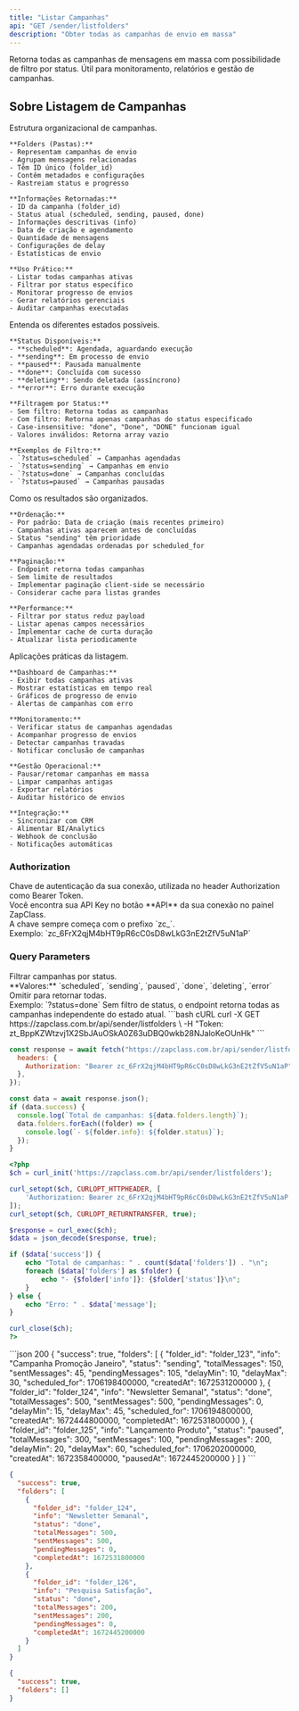 ```yaml
---
title: "Listar Campanhas"
api: "GET /sender/listfolders"
description: "Obter todas as campanhas de envio em massa"
---
```


Retorna todas as campanhas de mensagens em massa com possibilidade de filtro por status. Útil para monitoramento, relatórios e gestão de campanhas.

## Sobre Listagem de Campanhas

<AccordionGroup>
  <Accordion title="O que são Folders de Campanha" icon="folder">
    Estrutura organizacional de campanhas.

    **Folders (Pastas):**
    - Representam campanhas de envio
    - Agrupam mensagens relacionadas
    - Têm ID único (folder_id)
    - Contêm metadados e configurações
    - Rastreiam status e progresso

    **Informações Retornadas:**
    - ID da campanha (folder_id)
    - Status atual (scheduled, sending, paused, done)
    - Informações descritivas (info)
    - Data de criação e agendamento
    - Quantidade de mensagens
    - Configurações de delay
    - Estatísticas de envio

    **Uso Prático:**
    - Listar todas campanhas ativas
    - Filtrar por status específico
    - Monitorar progresso de envios
    - Gerar relatórios gerenciais
    - Auditar campanhas executadas

  </Accordion>

  <Accordion title="Status de Campanhas" icon="flag">
    Entenda os diferentes estados possíveis.

    **Status Disponíveis:**
    - **scheduled**: Agendada, aguardando execução
    - **sending**: Em processo de envio
    - **paused**: Pausada manualmente
    - **done**: Concluída com sucesso
    - **deleting**: Sendo deletada (assíncrono)
    - **error**: Erro durante execução

    **Filtragem por Status:**
    - Sem filtro: Retorna todas as campanhas
    - Com filtro: Retorna apenas campanhas do status especificado
    - Case-insensitive: "done", "Done", "DONE" funcionam igual
    - Valores inválidos: Retorna array vazio

    **Exemplos de Filtro:**
    - `?status=scheduled` → Campanhas agendadas
    - `?status=sending` → Campanhas em envio
    - `?status=done` → Campanhas concluídas
    - `?status=paused` → Campanhas pausadas

  </Accordion>

  <Accordion title="Ordenação e Paginação" icon="arrow-down-1-9">
    Como os resultados são organizados.

    **Ordenação:**
    - Por padrão: Data de criação (mais recentes primeiro)
    - Campanhas ativas aparecem antes de concluídas
    - Status "sending" têm prioridade
    - Campanhas agendadas ordenadas por scheduled_for

    **Paginação:**
    - Endpoint retorna todas campanhas
    - Sem limite de resultados
    - Implementar paginação client-side se necessário
    - Considerar cache para listas grandes

    **Performance:**
    - Filtrar por status reduz payload
    - Listar apenas campos necessários
    - Implementar cache de curta duração
    - Atualizar lista periodicamente

  </Accordion>

  <Accordion title="Casos de Uso" icon="lightbulb">
    Aplicações práticas da listagem.

    **Dashboard de Campanhas:**
    - Exibir todas campanhas ativas
    - Mostrar estatísticas em tempo real
    - Gráficos de progresso de envio
    - Alertas de campanhas com erro

    **Monitoramento:**
    - Verificar status de campanhas agendadas
    - Acompanhar progresso de envios
    - Detectar campanhas travadas
    - Notificar conclusão de campanhas

    **Gestão Operacional:**
    - Pausar/retomar campanhas em massa
    - Limpar campanhas antigas
    - Exportar relatórios
    - Auditar histórico de envios

    **Integração:**
    - Sincronizar com CRM
    - Alimentar BI/Analytics
    - Webhook de conclusão
    - Notificações automáticas

  </Accordion>
</AccordionGroup>

### Authorization

<ParamField path="api_key" type="string" required>
  Chave de autenticação da sua conexão, utilizada no header Authorization como
  Bearer Token. <br />
  Você encontra sua API Key no botão **API** da sua conexão no painel ZapClass. <br />
  A chave sempre começa com o prefixo `zc_`. <br />
  Exemplo: `zc_6FrX2qjM4bHT9pR6cC0sD8wLkG3nE2tZfV5uN1aP`
</ParamField>

### Query Parameters

<ParamField query="status" type="string">
  Filtrar campanhas por status. <br />
  **Valores:** `scheduled`, `sending`, `paused`, `done`, `deleting`, `error` <br />
  Omitir para retornar todas. <br />
  Exemplo: `?status=done`
</ParamField>

<Info>
  Sem filtro de status, o endpoint retorna todas as campanhas independente do
  estado atual.
</Info>

<RequestExample>
```bash cURL
curl -X GET https://zapclass.com.br/api/sender/listfolders \
  -H "Token: zt_BppKZWtzvj1X2SbJAuOSkA0Z63uDBQ0wkb28NJaloKeOUnHk"
```

```javascript JavaScript
const response = await fetch("https://zapclass.com.br/api/sender/listfolders", {
  headers: {
    Authorization: "Bearer zc_6FrX2qjM4bHT9pR6cC0sD8wLkG3nE2tZfV5uN1aP",
  },
});

const data = await response.json();
if (data.success) {
  console.log(`Total de campanhas: ${data.folders.length}`);
  data.folders.forEach((folder) => {
    console.log(`- ${folder.info}: ${folder.status}`);
  });
}
```

```php PHP
<?php
$ch = curl_init('https://zapclass.com.br/api/sender/listfolders');

curl_setopt($ch, CURLOPT_HTTPHEADER, [
    'Authorization: Bearer zc_6FrX2qjM4bHT9pR6cC0sD8wLkG3nE2tZfV5uN1aP'
]);
curl_setopt($ch, CURLOPT_RETURNTRANSFER, true);

$response = curl_exec($ch);
$data = json_decode($response, true);

if ($data['success']) {
    echo "Total de campanhas: " . count($data['folders']) . "\n";
    foreach ($data['folders'] as $folder) {
        echo "- {$folder['info']}: {$folder['status']}\n";
    }
} else {
    echo "Erro: " . $data['message'];
}

curl_close($ch);
?>
```

</RequestExample>

<ResponseExample>
```json 200
{
  "success": true,
  "folders": [
    {
      "folder_id": "folder_123",
      "info": "Campanha Promoção Janeiro",
      "status": "sending",
      "totalMessages": 150,
      "sentMessages": 45,
      "pendingMessages": 105,
      "delayMin": 10,
      "delayMax": 30,
      "scheduled_for": 1706198400000,
      "createdAt": 1672531200000
    },
    {
      "folder_id": "folder_124",
      "info": "Newsletter Semanal",
      "status": "done",
      "totalMessages": 500,
      "sentMessages": 500,
      "pendingMessages": 0,
      "delayMin": 15,
      "delayMax": 45,
      "scheduled_for": 1706194800000,
      "createdAt": 1672444800000,
      "completedAt": 1672531800000
    },
    {
      "folder_id": "folder_125",
      "info": "Lançamento Produto",
      "status": "paused",
      "totalMessages": 300,
      "sentMessages": 100,
      "pendingMessages": 200,
      "delayMin": 20,
      "delayMax": 60,
      "scheduled_for": 1706202000000,
      "createdAt": 1672358400000,
      "pausedAt": 1672445200000
    }
  ]
}
```

```json 200
{
  "success": true,
  "folders": [
    {
      "folder_id": "folder_124",
      "info": "Newsletter Semanal",
      "status": "done",
      "totalMessages": 500,
      "sentMessages": 500,
      "pendingMessages": 0,
      "completedAt": 1672531800000
    },
    {
      "folder_id": "folder_126",
      "info": "Pesquisa Satisfação",
      "status": "done",
      "totalMessages": 200,
      "sentMessages": 200,
      "pendingMessages": 0,
      "completedAt": 1672445200000
    }
  ]
}
```

```json 200
{
  "success": true,
  "folders": []
}
```

</ResponseExample>
